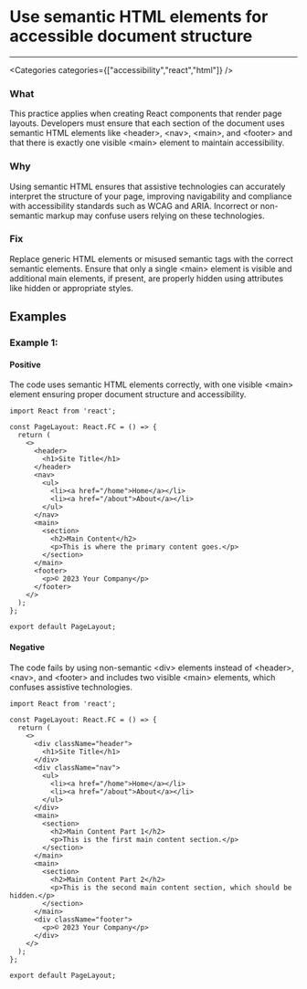 

# Use semantic HTML elements for accessible document structure

<Severity severity={SeverityLevels.MEDIUM} />

---

<Categories categories={["accessibility","react","html"]} />

### What
This practice applies when creating React components that render page layouts. Developers must ensure that each section of the document uses semantic HTML elements like &lt;header&gt;, &lt;nav&gt;, &lt;main&gt;, and &lt;footer&gt; and that there is exactly one visible &lt;main&gt; element to maintain accessibility.

### Why
Using semantic HTML ensures that assistive technologies can accurately interpret the structure of your page, improving navigability and compliance with accessibility standards such as WCAG and ARIA. Incorrect or non-semantic markup may confuse users relying on these technologies.

### Fix
Replace generic HTML elements or misused semantic tags with the correct semantic elements. Ensure that only a single &lt;main&gt; element is visible and additional main elements, if present, are properly hidden using attributes like hidden or appropriate styles.

## Examples

### Example 1:

<!-- #example -->

#### Positive

<!-- #example_positive_description -->
The code uses semantic HTML elements correctly, with one visible &lt;main&gt; element ensuring proper document structure and accessibility.

<!-- #example_positive_code -->
```tsx
import React from 'react';

const PageLayout: React.FC = () => {
  return (
    <>
      <header>
        <h1>Site Title</h1>
      </header>
      <nav>
        <ul>
          <li><a href="/home">Home</a></li>
          <li><a href="/about">About</a></li>
        </ul>
      </nav>
      <main>
        <section>
          <h2>Main Content</h2>
          <p>This is where the primary content goes.</p>
        </section>
      </main>
      <footer>
        <p>© 2023 Your Company</p>
      </footer>
    </>
  );
};

export default PageLayout;
```

#### Negative

<!-- #example_negative_description -->
The code fails by using non-semantic &lt;div&gt; elements instead of &lt;header&gt;, &lt;nav&gt;, and &lt;footer&gt; and includes two visible &lt;main&gt; elements, which confuses assistive technologies.

<!-- #example_negative_code -->
```tsx
import React from 'react';

const PageLayout: React.FC = () => {
  return (
    <>
      <div className="header">
        <h1>Site Title</h1>
      </div>
      <div className="nav">
        <ul>
          <li><a href="/home">Home</a></li>
          <li><a href="/about">About</a></li>
        </ul>
      </div>
      <main>
        <section>
          <h2>Main Content Part 1</h2>
          <p>This is the first main content section.</p>
        </section>
      </main>
      <main>
        <section>
          <h2>Main Content Part 2</h2>
          <p>This is the second main content section, which should be hidden.</p>
        </section>
      </main>
      <div className="footer">
        <p>© 2023 Your Company</p>
      </div>
    </>
  );
};

export default PageLayout;
```